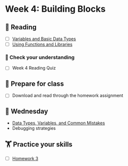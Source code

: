 # Week 4: Building Blocks
  
## 📖 Reading

  - [ ] [Variables and Basic Data Types](https://srvanderplas.github.io/stat-computing-r-python/part-gen-prog/01-basic-var-types.html) 
- [ ] [Using Functions and Libraries](https://srvanderplas.github.io/stat-computing-r-python/part-gen-prog/02-prog-functions.html)

### 🎯 Check your understanding

- [ ] Week 4 Reading Quiz

## 🥣 Prepare for class

- [ ] Download and read through the homework assignment

## 🐪 Wednesday

- [Data Types, Variables, and  Common Mistakes](../slides/04-building-blocks.qmd)
- Debugging strategies

##  🏋️ Practice your skills

- [ ] [Homework 3](../homework/03-data-types.qmd)

